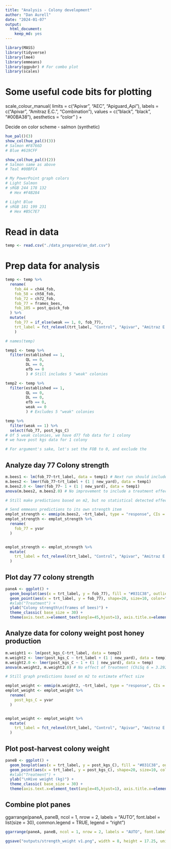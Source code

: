 ```yaml
---
title: "Analysis - Colony development"
author: "Dan Aurell"
date: "2024-01-07"
output:   
  html_document: 
    keep_md: yes
---
```


```r
library(MASS)
library(tidyverse)
library(lme4)
library(emmeans)
library(ggpubr) # For combo plot
library(scales)
```

# Some useful code bits for plotting

  scale_colour_manual(
    limits = c("Apivar", "AEC", "Apiguard_Api"),
    labels = c("Apivar", "Amitraz E.C.", "Combination"),
    values = c("black", "black", "#00BA38"), 
    aesthetics = "color"
  ) +


Decide on color scheme
- salmon (synthetic)

```r
hue_pal()(3)
show_col(hue_pal()(3))
# Salmon #F8766D
# Blue #619CFF

show_col(hue_pal()(2))
# Salmon same as above
# Teal #00BFC4

# My PowerPoint graph colors
# Light Salmon
# sRGB 244 178 132
  # Hex #F4B284

# Light Blue
# sRGB 181 199 231
  # Hex #B5C7E7

```


# Read in data

```r
temp <- read.csv("./data_prepared/an_dat.csv")
```

# Prep data for analysis

```r
temp <- temp %>% 
  rename(
    fob_44 = ch44_fob,
    fob_58 = ch58_fob,
    fob_72 = ch72_fob,
    fob_77 = frames_bees,
    fob_105 = post_quick_fob
  ) %>% 
  mutate(
    fob_77 = if_else(weak == 1, 0, fob_77),
    trt_label = fct_relevel(trt_label, "Control", "Apivar", "Amitraz E.C.", "OA Dribble", "5x OA Dribble", "OA Vapor", "HopGuard")
    )

# names(temp)

temp1 <- temp %>% 
  filter(established == 1,
         QL == 0,
         DL == 0, 
         efb == 0
         ) # Still includes 5 "weak" colonies

temp2 <- temp %>% 
  filter(established == 1,
         QL == 0,
         DL == 0, 
         efb == 0,
         weak == 0
         ) # Excludes 5 "weak" colonies

temp %>% 
  filter(weak == 1) %>% 
  select(fob_77, post_kgs_C)
# Of 5 weak colonies, we have d77 fob data for 1 colony
# we have post kgs data for 1 colony

# For argument's sake, let's set the FOB to 0, and exclude the 

```



## Analyze day 77 Colony strength

```r
m.bees1 <- lm(fob_77~trt_label, data = temp1) # Next run should include a yard level random effect
m.bees2 <- lmer(fob_77~trt_label + (1 | new_yard), data = temp1)
m.bees2.0 <- lmer(fob_77~ 1 + (1 | new_yard), data = temp1)
anova(m.bees2, m.bees2.0) # No improvement to include a treatment effect (ChiSq 6 = 0.18, p=0.999)

# Still make predictions based on m2, but no statistical detected effect of treatment

# Send emmeans predictions to its own strength item
emplot_strength <- emmip(m.bees2, ~trt_label, type = "response", CIs = TRUE, plotit = FALSE)
emplot_strength <- emplot_strength %>% 
  rename(
    fob_77 = yvar
  )


emplot_strength <- emplot_strength %>% 
  mutate(
    trt_label = fct_relevel(trt_label, "Control", "Apivar", "Amitraz E.C.", "OA Dribble", "5x OA Dribble", "OA Vapor", "HopGuard")
  )


```

## Plot day 77 colony strength

```r
paneA <- ggplot() +
  geom_boxplot(aes(x = trt_label, y = fob_77), fill = "#031C38", outlier.shape = NA, alpha = 0.6, color = "black", data = temp1) +
  geom_point(aes(x = trt_label, y = fob_77), shape=20, size=10, color="black", fill="black", data = emplot_strength) +
  #xlab("Treatment") +
  ylab("Colony strength\n(frames of bees)") +
  theme_classic( base_size = 30) +
  theme(axis.text.x=element_text(angle=45,hjust=1), axis.title.x=element_blank())

```


## Analyze data for colony weight post honey production

```r
m.weight1 <- lm(post_kgs_C~trt_label, data = temp2)
m.weight2 <- lmer(post_kgs_C ~ trt_label + (1 | new_yard), data = temp)
m.weight2.0 <- lmer(post_kgs_C ~ 1 + (1 | new_yard), data = temp)
anova(m.weight2, m.weight2.0) # No effect of treatment (ChiSq 6 = 3.292, p=0.7714)

# Still graph predictions based on m2 to estimate effect size

emplot_weight <- emmip(m.weight2, ~trt_label, type = "response", CIs = TRUE, plotit = FALSE)
emplot_weight <- emplot_weight %>% 
  rename(
    post_kgs_C = yvar
  )


emplot_weight <- emplot_weight %>% 
  mutate(
    trt_label = fct_relevel(trt_label, "Control", "Apivar", "Amitraz E.C.", "OA Dribble", "5x OA Dribble", "OA Vapor", "HopGuard")
  )


```


## Plot post-harvest colony weight 

```r
paneB <- ggplot() +
  geom_boxplot(aes(x = trt_label, y = post_kgs_C), fill = "#031C38", outlier.shape = NA, alpha = 0.6, color = "black", data = temp2) +
  geom_point(aes(x = trt_label, y = post_kgs_C), shape=20, size=10, color="black", fill="black", data = emplot_weight) +
  #xlab("Treatment") +
  ylab("\nHive weight (kg)") +
  theme_classic( base_size = 30) +
  theme(axis.text.x=element_text(angle=45,hjust=1), axis.title.x=element_blank())

```



## Combine plot panes

ggarrange(paneA, paneB, ncol = 1, nrow = 2, labels = "AUTO", font.label = list(size = 30), common.legend = TRUE, legend = "right")


```r
ggarrange(paneA, paneB, ncol = 1, nrow = 2, labels = "AUTO", font.label = list(size = 30), common.legend = TRUE)

ggsave("outputs/strength_weight v1.png", width = 8, height = 17.25, units = "in")
```


